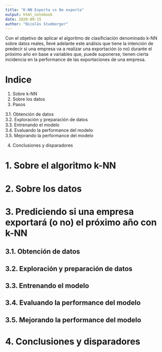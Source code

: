 ```yaml
---
title: "K-NN Exporta vs No exporta"
output: html_notebook
date: 2020-09-15
author: "Nicolás Stumberger"
---
```


Con el objetivo de aplicar el algoritmo de clasificiación denominado k-NN sobre datos reales, llevé adelante este análisis que tiene la intención de predecir si una empresa va a realizar una exportación (o no) durante el próximo año en base a variables que, puede suponerse, tienen cierta incidencia en la performance de las exportaciones de una empresa.

# Indice
1. Sobre k-NN
2. Sobre los datos
3. Pasos

3.1. Obtención de datos  
3.2. Exploración y preparación de datos  
3.3. Entrenando el modelo  
3.4. Evaluando la performance del modelo  
3.5. Mejorando la performance del modelo  

4. Conclusiones y disparadores


# 1. Sobre el algoritmo k-NN


# 2. Sobre los datos


# 3. Prediciendo si una empresa exportará (o no) el próximo año con k-NN

## 3.1. Obtención de datos

## 3.2. Exploración y preparación de datos

## 3.3. Entrenando el modelo

## 3.4. Evaluando la performance del modelo

## 3.5. Mejorando la performance del modelo

# 4. Conclusiones y disparadores

